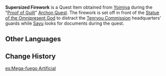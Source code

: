 {{Item Infobox
|id           = 101545
|image        = Item Supersized Firework.png
|type         = Quest Items
|description  = [[Yoimiya]]'s pride and joy as the current owner of [[Naganohara Fireworks]]. It still seems to be in an experimental state. Nothing's going to go wrong... right?
|source1      = [[Proof of Guilt]]
}}
'''Supersized Firework''' is a Quest Item obtained from [[Yoimiya]] during the "[[Proof of Guilt]]" [[Archon Quest]]. The firework is set off in front of the [[Statue of the Omnipresent God]] to distract the [[Tenryou Commission]] headquarters' guards while [[Sayu]] looks for documents during the quest.

==Other Languages==
{{Other Languages|default_hidden = 1
|en      = Supersized Firework
|zhs     = 特大号烟花
|zhs_rm  = Tèdà Hào Yānhuā
|zht     = 特大號煙花
|zht_rm  = Tèdà Hào Yānhuā
|ja      = 特大版花火
|ja_rm   = Tokudai-ban Hanabi
|ko      = 초대형 폭죽
|ko_rm   = 
|es      = Mega-fuego artificial
|fr      = Feu d'artifice géant
|ru      = Большой фейерверк
|th      = ดอกไม้ไฟขนาดใหญ่
|th_rm   = 
|vi      = Pháo Hoa Khổng Lồ
|de      = Supergroßes Feuerwerk
|id      = Kembang Api Super Besar
|pt      = Fogo de Artifício Gigante
}}

==Change History==
{{Change History|2.1}}

[[es:Mega-fuego Artificial]]